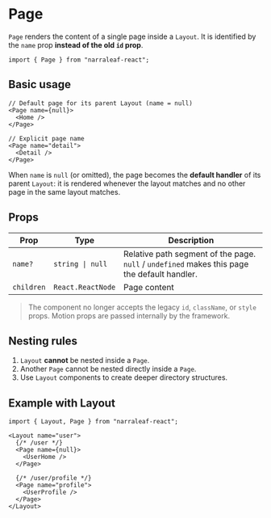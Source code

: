 # Page

`Page` renders the content of a single page inside a `Layout`. It is identified by the `name` prop **instead of the old `id` prop**.

```tsx
import { Page } from "narraleaf-react";
```

## Basic usage

```tsx
// Default page for its parent Layout (name = null)
<Page name={null}>
  <Home />
</Page>

// Explicit page name
<Page name="detail">
  <Detail />
</Page>
```

When `name` is `null` (or omitted), the page becomes the **default handler** of its parent `Layout`: it is rendered whenever the layout matches and no other page in the same layout matches.

## Props

| Prop | Type | Description |
| ---- | ---- | ----------- |
| `name?` | `string \| null` | Relative path segment of the page. `null` / `undefined` makes this page the default handler. |
| `children` | `React.ReactNode` | Page content |

> The component no longer accepts the legacy `id`, `className`, or `style` props. Motion props are passed internally by the framework.

## Nesting rules

1. `Layout` **cannot** be nested inside a `Page`.
2. Another `Page` cannot be nested directly inside a `Page`.
3. Use `Layout` components to create deeper directory structures.

## Example with Layout

```tsx
import { Layout, Page } from "narraleaf-react";

<Layout name="user">
  {/* /user */}
  <Page name={null}>
    <UserHome />
  </Page>

  {/* /user/profile */}
  <Page name="profile">
    <UserProfile />
  </Page>
</Layout>
```